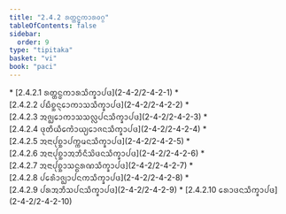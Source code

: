 ```yaml
---
title: "2.4.2 ᩁᨲ᩠ᨲᨶ᩠ᨵᨠᩣᩁᩅᨣ᩠ᨣ"
tableOfContents: false
sidebar:
  order: 9
type: "tipitaka"
basket: "vi"
book: "paci"
---
```



<DynamicBreadcrumb />



<TableOfContents book="paci" section="2.4.2">
* [2.4.2.1 ᩁᨲ᩠ᨲᨶ᩠ᨵᨠᩣᩁᩈᩥᨠ᩠ᨡᩣᨸᨴ](2-4-2/2-4-2-1)
* [2.4.2.2 ᨸᨭᩥᨧ᩠ᨨᨶ᩠ᨶᩮᩣᨠᩣᩈᩈᩥᨠ᩠ᨡᩣᨸᨴ](2-4-2/2-4-2-2)
* [2.4.2.3 ᩋᨩ᩠ᨫᩮᩣᨠᩣᩈᩈᩃᩖᨸᨶᩈᩥᨠ᩠ᨡᩣᨸᨴ](2-4-2/2-4-2-3)
* [2.4.2.4 ᨴᩩᨲᩥᨿᩥᨠᩮᩫᩣᨿ᩠ᨿᩮᩣᨩᨶᩈᩥᨠ᩠ᨡᩣᨸᨴ](2-4-2/2-4-2-4)
* [2.4.2.5 ᩋᨶᩣᨸᩩᨧ᩠ᨨᩣᨸᨠ᩠ᨠᨾᨶᩈᩥᨠ᩠ᨡᩣᨸᨴ](2-4-2/2-4-2-5)
* [2.4.2.6 ᩋᨶᩣᨸᩩᨧ᩠ᨨᩣᩋᨽᩥᨶᩥᩈᩦᨴᨶᩈᩥᨠ᩠ᨡᩣᨸᨴ](2-4-2/2-4-2-6)
* [2.4.2.7 ᩋᨶᩣᨸᩩᨧ᩠ᨨᩣᩈᨶ᩠ᨳᩁᨱᩈᩥᨠ᩠ᨡᩣᨸᨴ](2-4-2/2-4-2-7)
* [2.4.2.8 ᨸᩁᩮᩫᩣᨩ᩠ᨫᩣᨸᨶᨠᩈᩥᨠ᩠ᨡᩣᨸᨴ](2-4-2/2-4-2-8)
* [2.4.2.9 ᨸᩁᩋᨽᩥᩈᨸᨶᩈᩥᨠ᩠ᨡᩣᨸᨴ](2-4-2/2-4-2-9)
* [2.4.2.10 ᩁᩮᩣᨴᨶᩈᩥᨠ᩠ᨡᩣᨸᨴ](2-4-2/2-4-2-10)
</TableOfContents>
